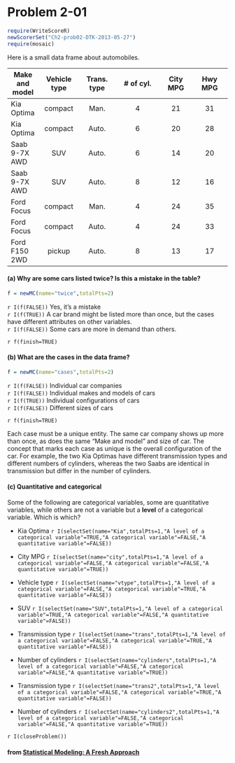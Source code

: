 Problem 2-01
========================

```r
require(WriteScoreR)
newScorerSet("Ch2-prob02-DTK-2013-05-27")
require(mosaic)
```

Here is a small data frame about automobiles.


Make and model| Vehicle type |	Trans. type |	# of cyl.	| City MPG	| Hwy MPG
------|:-------:|:------:|:--------:|:-----:|:------:
Kia Optima  	| compact |	Man.	|4  |21	|31
Kia Optima  	| compact	| Auto.	|6	|20	|28
Saab 9-7X AWD	|  SUV	  |Auto.	|6	|14 |20
Saab 9-7X AWD	|  SUV  	|Auto.	|8	|12	|16
Ford Focus    |	compact |	Man.	|4	|24	|35
Ford Focus    |	compact	| Auto.	|4	|24 |33
Ford F150  2WD|	pickup  |	Auto.	|8  |13 |17

#### (a) Why are some cars listed twice?  Is this a mistake in the table?

```r
f = newMC(name="twice",totalPts=2)
```

`r I(f(FALSE))` Yes, it's a mistake    
`r I(f(TRUE))` A car brand might be listed more than once, but the cases have different attributes on other variables.    
`r I(f(FALSE))` Some cars are more in demand than others.    

`r f(finish=TRUE)`

#### (b) What are the cases in the data frame? 

```r
f = newMC(name="cases",totalPts=2)
```

`r I(f(FALSE))` Individual car companies    
`r I(f(FALSE))` Individual makes and models of cars    
`r I(f(TRUE))`  Individual configurations of cars   
`r I(f(FALSE))` Different sizes of cars    

`r f(finish=TRUE)`

<aside>
Each case must be a unique entity.  The same car company shows up more than once, as does the same "Make and model" and size of car.  The concept that marks each case as unique is the overall configuration of the car.  For example, the two Kia Optimas have different transmission types and different numbers of cylinders, whereas the two Saabs are identical in transmission but differ in the number of cylinders. 
</aside>

#### (<span>c</span>) Quantitative and categorical

Some of the following are categorical variables, some are quantitative variables, while others are not a variable but a **level** of a categorical variable.  Which is which?

* Kia Optima     `r I(selectSet(name="Kia",totalPts=1,"A level of a categorical variable"=TRUE,"A categorical variable"=FALSE,"A quantitative variable"=FALSE))`
* City MPG       `r I(selectSet(name="city",totalPts=1,"A level of a categorical variable"=FALSE,"A categorical variable"=FALSE,"A quantitative variable"=TRUE))`
* Vehicle type  `r I(selectSet(name="vtype",totalPts=1,"A level of a categorical variable"=FALSE,"A categorical variable"=TRUE,"A quantitative variable"=FALSE))`
* SUV `r I(selectSet(name="SUV",totalPts=1,"A level of a categorical variable"=TRUE,"A categorical variable"=FALSE,"A quantitative variable"=FALSE))`
* Transmission type `r I(selectSet(name="trans",totalPts=1,"A level of a categorical variable"=FALSE,"A categorical variable"=TRUE,"A quantitative variable"=FALSE))`
* Number of cylinders `r I(selectSet(name="cylinders",totalPts=1,"A level of a categorical variable"=FALSE,"A categorical variable"=FALSE,"A quantitative variable"=TRUE))`

* Transmission type `r I(selectSet(name="trans2",totalPts=1,"A level of a categorical variable"=FALSE,"A categorical variable"=TRUE,"A quantitative variable"=FALSE))`
* Number of cylinders `r I(selectSet(name="cylinders2",totalPts=1,"A level of a categorical variable"=FALSE,"A categorical variable"=FALSE,"A quantitative variable"=TRUE))`

`r I(closeProblem())`

#### from [Statistical Modeling: A Fresh Approach](http://www.mosaic-web.org/go/StatisticalModeling/)